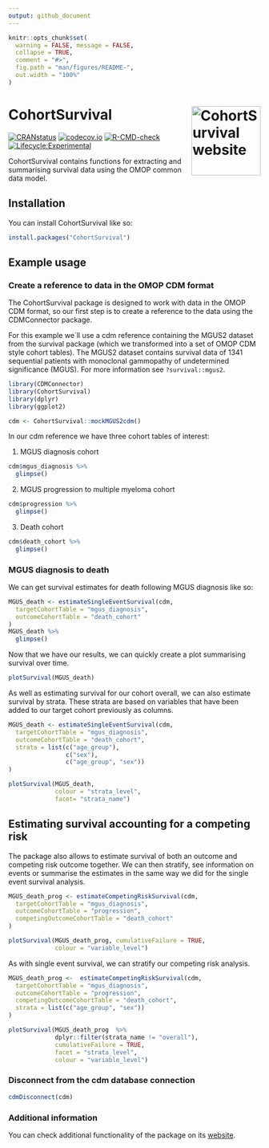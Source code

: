 ```yaml
---
output: github_document
---
```


<!-- README.md is generated from README.Rmd. Please edit that file -->

```r
knitr::opts_chunk$set(
  warning = FALSE, message = FALSE,
  collapse = TRUE,
  comment = "#>",
  fig.path = "man/figures/README-",
  out.width = "100%"
)
```

# CohortSurvival <a href="https://darwin-eu-dev.github.io/CohortSurvival/"><img src="man/figures/logo.png" alt="CohortSurvival website" align="right" height="138"/></a>

[![CRANstatus](https://www.r-pkg.org/badges/version/CohortSurvival)](https://CRAN.R-project.org/package=CohortSurvival) [![codecov.io](https://codecov.io/github/darwin-eu/CohortSurvival/coverage.svg?branch=main)](https://app.codecov.io/github/darwin-eu/CohortSurvival?branch=main) [![R-CMD-check](https://github.com/darwin-eu/CohortSurvival/workflows/R-CMD-check/badge.svg)](https://github.com/darwin-eu/CohortSurvival/actions) [![Lifecycle:Experimental](https://img.shields.io/badge/Lifecycle-Experimental-339999)](https://lifecycle.r-lib.org/articles/stages.html)

CohortSurvival contains functions for extracting and summarising survival data using the OMOP common data model.

## Installation

You can install CohortSurvival like so:

```r
install.packages("CohortSurvival")
```

## Example usage

### Create a reference to data in the OMOP CDM format

The CohortSurvival package is designed to work with data in the OMOP CDM format, so our first step is to create a reference to the data using the CDMConnector package.

For this example we´ll use a cdm reference containing the MGUS2 dataset from the survival package (which we transformed into a set of OMOP CDM style cohort tables). The MGUS2 dataset contains survival data of 1341 sequential patients with monoclonal gammopathy of undetermined significance (MGUS). For more information see `?survival::mgus2`.

```r
library(CDMConnector)
library(CohortSurvival)
library(dplyr)
library(ggplot2)

cdm <- CohortSurvival::mockMGUS2cdm()
```

In our cdm reference we have three cohort tables of interest:

1) MGUS diagnosis cohort

```r
cdm$mgus_diagnosis %>%
  glimpse()
```

2)  MGUS progression to multiple myeloma cohort

```r
cdm$progression %>%
  glimpse()
```

3)  Death cohort

```r
cdm$death_cohort %>%
  glimpse()
```

### MGUS diagnosis to death

We can get survival estimates for death following MGUS diagnosis like so:

```r
MGUS_death <- estimateSingleEventSurvival(cdm,
  targetCohortTable = "mgus_diagnosis",
  outcomeCohortTable = "death_cohort"
)
MGUS_death %>% 
  glimpse()
```

Now that we have our results, we can quickly create a plot summarising survival over time.

```r
plotSurvival(MGUS_death)
```

As well as estimating survival for our cohort overall, we can also estimate survival by strata. These strata are based on variables that have been added to our target cohort previously as columns.

```r
MGUS_death <- estimateSingleEventSurvival(cdm,
  targetCohortTable = "mgus_diagnosis",
  outcomeCohortTable = "death_cohort",
  strata = list(c("age_group"),
                c("sex"),
                c("age_group", "sex"))
)

plotSurvival(MGUS_death, 
             colour = "strata_level", 
             facet= "strata_name")
```

## Estimating survival accounting for a competing risk

The package also allows to estimate survival of both an outcome and competing risk outcome together. We can then stratify, see information on events or summarise the estimates in the same way we did for the single event survival analysis.

```r
MGUS_death_prog <- estimateCompetingRiskSurvival(cdm,
  targetCohortTable = "mgus_diagnosis",
  outcomeCohortTable = "progression",
  competingOutcomeCohortTable = "death_cohort"
)

plotSurvival(MGUS_death_prog, cumulativeFailure = TRUE,
             colour = "variable_level")
```

As with single event survival, we can stratify our competing risk analysis.

```r
MGUS_death_prog <-  estimateCompetingRiskSurvival(cdm,
  targetCohortTable = "mgus_diagnosis",
  outcomeCohortTable = "progression",
  competingOutcomeCohortTable = "death_cohort",
  strata = list(c("age_group", "sex"))
)

plotSurvival(MGUS_death_prog  %>%
             dplyr::filter(strata_name != "overall"), 
             cumulativeFailure = TRUE,
             facet = "strata_level",
             colour = "variable_level")
```

### Disconnect from the cdm database connection

```r
cdmDisconnect(cdm)
```

### Additional information

You can check additional functionality of the package on its [website](https://darwin-eu-dev.github.io/CohortSurvival/).
